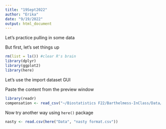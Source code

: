 ```yaml
---
title: "19Sept2022"
author: "Erika"
date: "9/19/2022"
output: html_document
---
```


Let's practice pulling in some data

But first, let's set things up

```r
rm(list = ls()) #clear R's brain
library(dplyr)
library(ggplot2)
library(here)
```
 Let's use the import dataset GUI
 
 Paste the content from the preview window
```r
library(readr)
compensation <- read_csv("~/Biostatistics F22/Barthelmess-InClass/Data/compensation.csv")
```

 Now try another way using `here()` package
 
```r
nasty <- read.csv(here("Data", "nasty format.csv"))
```
 








